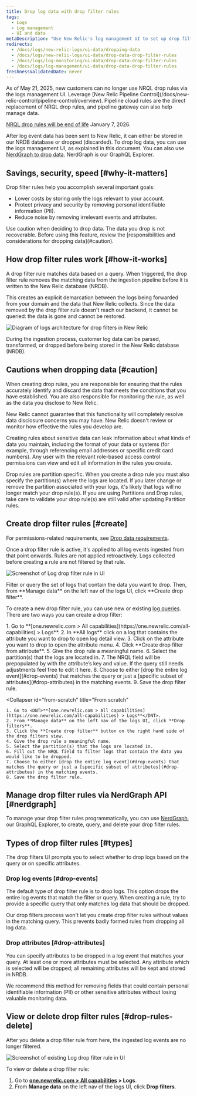 ```yaml
---
title: Drop log data with drop filter rules
tags:
  - Logs
  - Log management
  - UI and data
metaDescription: "Use New Relic's log management UI to set up drop filter rules for dropping specific types of log data."
redirects:
  - /docs/logs/new-relic-logs/ui-data/dropping-data
  - /docs/logs/new-relic-logs/ui-data/drop-data-drop-filter-rules
  - /docs/logs/log-monitoring/ui-data/drop-data-drop-filter-rules
  - /docs/logs/log-management/ui-data/drop-data-drop-filter-rules
freshnessValidatedDate: never
---
```


<Callout variant="important">
  As of May 21, 2025, new customers can no longer use NRQL drop rules via the logs management UI. Leverage [New Relic Pipeline Control](/docs/new-relic-control/pipeline-control/overview). Pipeline cloud rules are the direct replacement of NRQL drop rules, and pipeline gateway can also help manage data. 

  [NRQL drop rules will be end of life](/eol/2025/06/drop-rule-filter) January 7, 2026.
</Callout>

After log event data has been sent to New Relic, it can either be stored in our NRDB database or dropped (discarded). To drop log data, you can use the logs management UI, as explained in this document. You can also use [NerdGraph to drop data](/docs/accounts/accounts/data-management/drop-data-using-nerdgraph). NerdGraph is our GraphQL Explorer.

## Savings, security, speed [#why-it-matters]

Drop filter rules help you accomplish several important goals:

* Lower costs by storing only the logs relevant to your account.
* Protect privacy and security by removing personal identifiable information (PII).
* Reduce noise by removing irrelevant events and attributes.

<Callout variant="caution">
  Use caution when deciding to drop data. The data you drop is not recoverable. Before using this feature, review the [responsibilities and considerations for dropping data](#caution).
</Callout>

## How drop filter rules work [#how-it-works]

A drop filter rule matches data based on a query. When triggered, the drop filter rule removes the matching data from the ingestion pipeline before it is written to the New Relic database (NRDB).

This creates an explicit demarcation between the logs being forwarded from your domain and the data that New Relic collects. Since the data removed by the drop filter rule doesn't reach our backend, it cannot be queried: the data is gone and cannot be restored.

<img
  title="Logs architecture for drop filters in New Relic"
  alt="Diagram of logs architecture for drop filters in New Relic"
  src="/images/logs_diagram_ingest-pipeline.webp"
/>

<figcaption>
  During the ingestion process, customer log data can be parsed, transformed, or dropped before being stored in the New Relic database (NRDB).
</figcaption>

## Cautions when dropping data [#caution]

When creating drop rules, you are responsible for ensuring that the rules accurately identify and discard the data that meets the conditions that you have established. You are also responsible for monitoring the rule, as well as the data you disclose to New Relic.

New Relic cannot guarantee that this functionality will completely resolve data disclosure concerns you may have. New Relic doesn't review or monitor how effective the rules you develop are.

Creating rules about sensitive data can leak information about what kinds of data you maintain, including the format of your data or systems (for example, through referencing email addresses or specific credit card numbers). Any user with the relevant role-based access control permissions can view and edit all information in the rules you create.

<Callout variant="caution">
  Drop rules are partition specific. When you create a drop rule you must also specify the partition(s) where the logs are located. If you later change or remove the partition associated with your logs, it's likely that logs will no longer match your drop rule(s). If you are using Partitions and Drop rules, take care to validate your drop rule(s) are still valid after updating Partition rules.
</Callout>

## Create drop filter rules [#create]

For permissions-related requirements, see [Drop data requirements](/docs/data-apis/manage-data/drop-data-using-nerdgraph#requirements).

Once a drop filter rule is active, it's applied to all log events ingested from that point onwards. Rules are not applied retroactively. Logs collected before creating a rule are not filtered by that rule.

<img
  title="Log drop filter rule"
  alt="Screenshot of Log drop filter rule in UI"
  src="/images/logs_screenshot-full_drop-filter-selection-2.webp"
/>

<figcaption>
  Filter or query the set of logs that contain the data you want to drop. Then, from <DNT>**Manage data**</DNT> on the left nav of the logs UI, click <DNT>**Create drop filter**</DNT>.
</figcaption>

To create a new drop filter rule, you can use new or existing [log queries](/docs/logs/new-relic-logs/ui-data/query-syntax-logs). There are two ways you can create a drop filter:

<CollapserGroup>
  <Collapser
    id="from-attribute"
    title="From an attribute"
  >
    1. Go to <DNT>**[one.newrelic.com > All capabilities](https://one.newrelic.com/all-capabilities) > Logs**</DNT>.
    2. In **All logs** click on a log that contains the attribute you want to drop to open log detail view.
    3. Click on the attribute you want to drop to open the attribute menu.
    4. Click **Create drop filter from attribute**.
    5. Give the drop rule a meaningful name.
    6. Select the partition(s) that the logs are located in.
    7. The NRQL field will be prepopulated by with the attribute’s key and value. If the query still needs adjustments feel free to edit it here.
    8. Choose to either [drop the entire log event](#drop-events) that matches the query or just a [specific subset of attributes](#drop-attributes) in the matching events.
    9. Save the drop filter rule.
  </Collapser>

  <Collapser
    id="from-scratch"
    title="From scratch"
  >
    1. Go to <DNT>**[one.newrelic.com > All capabilities](https://one.newrelic.com/all-capabilities) > Logs**</DNT>.
    2. From **Manage data** on the left nav of the logs UI, click **Drop filters**.
    3. Click the **Create drop filter** button on the right hand side of the drop filters view.
    4. Give the drop rule a meaningful name.
    5. Select the partition(s) that the logs are located in.
    6. Fill out the NRQL field to filter logs that contain the data you would like to be dropped.
    7. Choose to either [drop the entire log event](#drop-events) that matches the query or just a [specific subset of attributes](#drop-attributes) in the matching events.
    8. Save the drop filter rule.
  </Collapser>
</CollapserGroup>

## Manage drop filter rules via NerdGraph API [#nerdgraph]

To manage your drop filter rules programmatically, you can use [NerdGraph](/docs/accounts/accounts/data-management/drop-data-using-nerdgraph), our GraphQL Explorer, to create, query, and delete your drop filter rules.

## Types of drop filter rules [#types]

The drop filters UI prompts you to select whether to drop logs based on the query or on specific attributes.

### Drop log events [#drop-events]

The default type of drop filter rule is to drop logs. This option drops the entire log events that match the filter or query. When creating a rule, try to provide a specific query that only matches log data that should be dropped.

Our drop filters process won't let you create drop filter rules without values in the matching query. This prevents badly formed rules from dropping all log data.

### Drop attributes [#drop-attributes]

You can specify attributes to be dropped in a log event that matches your query. At least one or more attributes must be selected. Any attribute which is selected will be dropped; all remaining attributes will be kept and stored in NRDB.

<Callout variant="tip">
  We recommend this method for removing fields that could contain personal identifiable information (PII) or other sensitive attributes without losing valuable monitoring data.
</Callout>

## View or delete drop filter rules [#drop-rules-delete]

After you delete a drop filter rule from here, the ingested log events are no longer filtered.

<img
  title="Log drop filter rule"
  alt="Screenshot of existing Log drop filter rule in UI"
  src="/images/logs_screenshot-full_drop-filter-view2.webp"
/>

To view or delete a drop filter rule:

1. Go to <DNT>**[one.newrelic.com > All capabilities](https://one.newrelic.com/all-capabilities) > Logs**</DNT>.
2. From <DNT>**Manage data**</DNT> on the left nav of the logs UI, click <DNT>**Drop filters**</DNT>.
